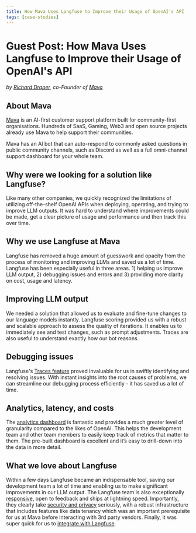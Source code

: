 ```yaml
---
title: How Mava Uses Langfuse to Improve their Usage of OpenAI's API
tags: [case-studies]
---
```


# Guest Post: How Mava Uses Langfuse to Improve their Usage of OpenAI's API

_by [Richard Draper](https://www.linkedin.com/in/richard-draper/), co-Founder of [Mava](https://mava.app/)_

## About Mava

[Mava](https://mava.app/) is an AI-first customer support platform built for community-first organisations. Hundreds of SaaS, Gaming, Web3 and open source projects already use Mava to help support their communities.

Mava has an AI bot that can auto-respond to commonly asked questions in public community channels, such as Discord as well as a full omni-channel support dashboard for your whole team.

## Why were we looking for a solution like Langfuse?
Like many other companies, we quickly recognized the limitations of utilizing off-the-shelf OpenAI APIs when deploying, operating, and trying to improve LLM outputs.
It was hard to understand where improvements could be made, get a clear picture of usage and performance and then track this over time.

## Why we use Langfuse at Mava
Langfuse has removed a huge amount of guesswork and opacity from the process of monitoring and improving LLMs and saved us a lot of time. Langfuse has been especially useful in three areas. 1) helping us improve LLM output, 2) debugging issues and errors and 3) providing more clarity on cost, usage and latency.

## Improving LLM output
We needed a solution that allowed us to evaluate and fine-tune changes to our language models instantly. Langfuse scoring provided us with a robust and scalable approach to assess the quality of iterations. It enables us to immediately see and test changes, such as prompt adjustments. Traces are also useful to understand exactly how our bot reasons.

## Debugging issues
Langfuse's [Traces feature](/docs/tracing) proved invaluable for us in swiftly identifying and resolving issues. With instant insights into the root causes of problems, we can streamline our debugging process efficiently - it has saved us a lot of time.

## Analytics, latency, and costs
The [analytics dashboard](/docs/analytics/overview) is fantastic and provides a much greater level of granularity compared to the likes of OpenAI. This helps the development team and other team members to easily keep track of metrics that matter to them.
The pre-built dashboard is excellent and it’s easy to drill-down into the data in more detail. 

## What we love about Langfuse
Within a few days Langfuse became an indispensable tool, saving our development team a lot of time and enabling us to make significant improvements in our LLM output. 
The Langfuse team is also exceptionally [responsive](https://github.com/orgs/langfuse/discussions), open to feedback and ships at lightning speed.
Importantly, they clearly take [security and privacy](/security) seriously, with a robust infrastructure that includes features like data tenancy which was an important prerequisite for us at Mava before interacting with 3rd party vendors.
Finally, it was super quick for us to [integrate with Langfuse](/docs/get-started).  

